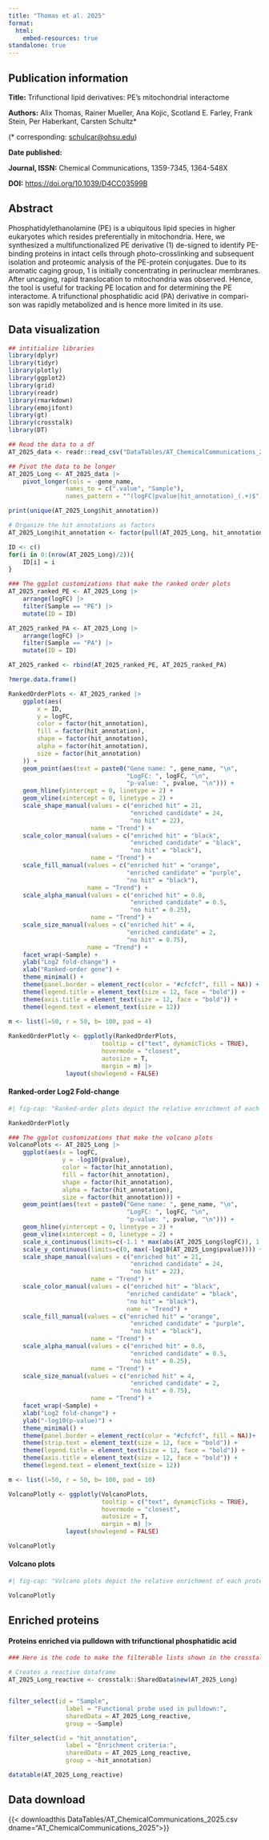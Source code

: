 ```yaml
---
title: "Thomas et al. 2025"
format: 
  html:
    embed-resources: true
standalone: true
---
```


<!-- Data overview
Two lipid probes, PA and PE for a single cell line
 -->

## Publication information

**Title:** Trifunctional lipid derivatives: PE’s mitochondrial interactome

**Authors:** Alix Thomas, Rainer Mueller, Ana Kojic, Scotland E. Farley, Frank Stein, Per Haberkant, Carsten Schultz*

(* corresponding: <schulcar@ohsu.edu>{target="_blank"})

**Date published:** 

**Journal, ISSN:** Chemical Communications, 1359-7345, 1364-548X

**DOI:** <https://doi.org/10.1039/D4CC03599B>{target="_blank"}

## Abstract

Phosphatidylethanolamine (PE) is a ubiquitous lipid species in higher eukaryotes which resides preferentially in mitochondria. Here, we synthesized a multifunctionalized PE derivative (1) de-signed to identify PE-binding proteins in intact cells through photo-crosslinking and subsequent isolation and proteomic analysis of the PE-protein conjugates. Due to its aromatic caging group, 1 is initially concentrating in perinuclear membranes. After uncaging, rapid translocation to mitochondria was observed. Hence, the tool is useful for tracking PE location and for determining the PE interactome. A trifunctional phosphatidic acid (PA) derivative in compari-son was rapidly metabolized and is hence more limited in its use.

## Data visualization
 
```r

## intitialize libraries
library(dplyr)
library(tidyr)
library(plotly)
library(ggplot2)
library(grid)
library(readr)
library(rmarkdown)
library(emojifont)
library(gt)
library(crosstalk)
library(DT)

## Read the data to a df
AT_2025_data <- readr::read_csv("DataTables/AT_ChemicalCommunications_2025.csv")

## Pivot the data to be longer
AT_2025_Long <- AT_2025_data |>
	pivot_longer(cols = -gene_name,
				names_to = c(".value", "Sample"),
				names_pattern = "^(logFC|pvalue|hit_annotation)_(.+)$")

print(unique(AT_2025_Long$hit_annotation))

# Organize the hit annotations as factors
AT_2025_Long$hit_annotation <- factor(pull(AT_2025_Long, hit_annotation), levels = c("enriched hit", "enriched candidate", "no hit", "NA"), ordered=TRUE)

```

```r

ID <- c()
for(i in 0:(nrow(AT_2025_Long)/2)){
	ID[i] = i
}

### The ggplot customizations that make the ranked order plots
AT_2025_ranked_PE <- AT_2025_Long |>
    arrange(logFC) |>
	filter(Sample == "PE") |>
	mutate(ID = ID) 

AT_2025_ranked_PA <- AT_2025_Long |>
    arrange(logFC) |>
	filter(Sample == "PA") |>
	mutate(ID = ID) 

AT_2025_ranked <- rbind(AT_2025_ranked_PE, AT_2025_ranked_PA)

?merge.data.frame()

RankedOrderPlots <- AT_2025_ranked |>
    ggplot(aes(
        x = ID,
        y = logFC,
        color = factor(hit_annotation),
        fill = factor(hit_annotation),
        shape = factor(hit_annotation),
        alpha = factor(hit_annotation),
        size = factor(hit_annotation)
    )) +
    geom_point(aes(text = paste0("Gene name: ", gene_name, "\n",
                                 "LogFC: ", logFC, "\n",
                                 "p-value: ", pvalue, "\n"))) +
    geom_hline(yintercept = 0, linetype = 2) +
    geom_vline(xintercept = 0, linetype = 2) +
    scale_shape_manual(values = c("enriched hit" = 21,
                                  "enriched candidate" = 24,
                                  "no hit" = 22), 
                       name = "Trend") +
    scale_color_manual(values = c("enriched hit" = "black",
                                  "enriched candidate" = "black",
                                  "no hit" = "black"), 
                       name = "Trend") +
    scale_fill_manual(values = c("enriched hit" = "orange",
                                 "enriched candidate" = "purple",
                                 "no hit" = "black"), 
                      name = "Trend") +
    scale_alpha_manual(values = c("enriched hit" = 0.8,
                                  "enriched candidate" = 0.5,
                                  "no hit" = 0.25), 
                       name = "Trend") +
    scale_size_manual(values = c("enriched hit" = 4,
                                 "enriched candidate" = 2,
                                 "no hit" = 0.75), 
                      name = "Trend") +
    facet_wrap(~Sample) +
	ylab("Log2 fold-change") +
	xlab("Ranked-order gene") +
    theme_minimal() +
    theme(panel.border = element_rect(color = "#cfcfcf", fill = NA)) +
    theme(legend.title = element_text(size = 12, face = "bold")) +
    theme(axis.title = element_text(size = 12, face = "bold")) +
    theme(legend.text = element_text(size = 12))

m <- list(l=50, r = 50, b= 100, pad = 4)
	
RankedOrderPlotly <- ggplotly(RankedOrderPlots,
						  tooltip = c("text", dynamicTicks = TRUE),
						  hovermode = "closest",
						  autosize = T,
						  margin = m) |>
				layout(showlegend = FALSE)

```

#### Ranked-order Log2 Fold-change

:::{.border}
```r
#| fig-cap: "Ranked-order plots depict the relative enrichment of each protein versus control (y-axis) from lowest to highest. The left panel depicts the results of a pulldown using trifunctionalized phosphatidic acid; the right panel depicts the results of the pulldown using trifunctionalized phosphatidylethanolamine. Black proteins are unenriched or depleted in the presence of probe, Purple proteins are enriched to the probe but fall below a FDR or p-value threshold of significance, and Orange proteins surpass the threshold of significance (need details of threshold). "

RankedOrderPlotly
```
:::

```r

### The ggplot customizations that make the volcano plots
VolcanoPlots <- AT_2025_Long |>
	ggplot(aes(x = logFC,
			   y = -log10(pvalue),
			   color = factor(hit_annotation), 
			   fill = factor(hit_annotation), 
			   shape = factor(hit_annotation),
			   alpha = factor(hit_annotation),
			   size = factor(hit_annotation))) +
	geom_point(aes(text = paste0("Gene name: ", gene_name, "\n",
								 "LogFC: ", logFC, "\n",
								 "p-value: ", pvalue, "\n"))) +
	geom_hline(yintercept = 0, linetype = 2) +
	geom_vline(xintercept = 0, linetype = 2) +
	scale_x_continuous(limits=c(-1.1 * max(abs(AT_2025_Long$logFC)), 1.1* max(abs(AT_2025_Long$logFC)))) +
    scale_y_continuous(limits=c(0, max(-log10(AT_2025_Long$pvalue)))) +
	scale_shape_manual(values = c("enriched hit" = 21,
								  "enriched candidate" = 24,
								  "no hit" = 22), 
					   name = "Trend") +
	scale_color_manual(values = c("enriched hit" = "black",
								 "enriched candidate" = "black",
								 "no hit" = "black"), 
								 name = "Trend") +
	scale_fill_manual(values = c("enriched hit" = "orange",
								  "enriched candidate" = "purple",
								  "no hit" = "black"), 
					   name = "Trend") +
	scale_alpha_manual(values = c("enriched hit" = 0.8,
								  "enriched candidate" = 0.5,
								  "no hit" = 0.25), 
					   name = "Trend") +
	scale_size_manual(values = c("enriched hit" = 4,
								  "enriched candidate" = 2,
								  "no hit" = 0.75), 
					   name = "Trend") +
	facet_wrap(~Sample) +
	xlab("Log2 fold-change") +
	ylab("-log10(p-value)") +
	theme_minimal() +
	theme(panel.border = element_rect(color = "#cfcfcf", fill = NA))+
	theme(strip.text = element_text(size = 12, face = "bold")) +
	theme(legend.title = element_text(size = 12, face = "bold")) +
	theme(axis.title = element_text(size = 12, face = "bold")) +
	theme(legend.text = element_text(size = 12))

m <- list(l=50, r = 50, b= 100, pad = 10)

VolcanoPlotly <- ggplotly(VolcanoPlots,
						  tooltip = c("text", dynamicTicks = TRUE),
						  hovermode = "closest",
						  autosize = T,
						  margin = m) |>
				layout(showlegend = FALSE)

VolcanoPlotly

```

#### Volcano plots

:::{.border}
```r
#| fig-cap: "Volcano plots depict the relative enrichment of each protein versus control (x-axis) and the statistical significance of each protein following a Student's t-test (y-axis, -log10 transformed). The left panel depicts the results of a pulldown using trifunctionalized phosphatidic acid; the right panel depicts the results of the pulldown using trifunctionalized phosphatidylethanolamine. Black proteins are unenriched or depleted in the presence of probe, Purple proteins are enriched to the probe but fall below a FDR or p-value threshold of significance, and Orange proteins surpass the threshold of significance (need details of threshold)"

VolcanoPlotly
```
:::

## Enriched proteins

#### Proteins enriched via pulldown with trifunctional phosphatidic acid

:::{.border}
```r
### Here is the code to make the filterable lists shown in the crosstalk table below

# Creates a reactive dataframe
AT_2025_Long_reactive <- crosstalk::SharedData$new(AT_2025_Long)


filter_select(id = "Sample",
				label = "Functional probe used in pulldown:", 
				sharedData = AT_2025_Long_reactive,
				group = ~Sample)

filter_select(id = "hit_annotation",
				label = "Enrichment criteria:", 
				sharedData = AT_2025_Long_reactive,
				group = ~hit_annotation)

datatable(AT_2025_Long_reactive)

```
:::

## Data download

{{< downloadthis DataTables/AT_ChemicalCommunications_2025.csv dname="AT_ChemicalCommunications_2025">}}


